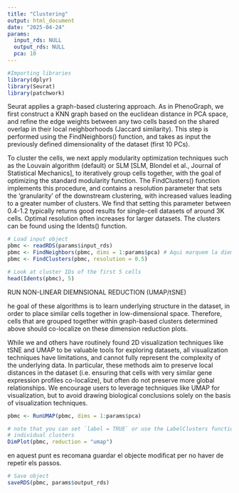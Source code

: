 ---
title: "Clustering"
output: html_document
date: "2025-04-24"
params:
  input_rds: NULL
  output_rds: NULL
  pca: 10
---


```{r}
#Importing libraries
library(dplyr)
library(Seurat)
library(patchwork)
```
Seurat applies a graph-based clustering approach.
As in PhenoGraph, we first construct a KNN graph based on the euclidean distance in PCA space, and refine the edge weights between any two cells based on the shared overlap in their local neighborhoods (Jaccard similarity). This step is performed using the FindNeighbors() function, and takes as input the previously defined dimensionality of the dataset (first 10 PCs).

To cluster the cells, we next apply modularity optimization techniques such as the Louvain algorithm (default) or SLM [SLM, Blondel et al., Journal of Statistical Mechanics], to iteratively group cells together, with the goal of optimizing the standard modularity function. The FindClusters() function implements this procedure, and contains a resolution parameter that sets the ‘granularity’ of the downstream clustering, with increased values leading to a greater number of clusters. We find that setting this parameter between 0.4-1.2 typically returns good results for single-cell datasets of around 3K cells. Optimal resolution often increases for larger datasets. The clusters can be found using the Idents() function.

```{r}
# Load input object
pbmc <- readRDS(params$input_rds)
pbmc <- FindNeighbors(pbmc, dims = 1:params$pca) # Aqui marquem la diemnsionalitat escollida (PC 10 en aquest cas)
pbmc <- FindClusters(pbmc, resolution = 0.5)

# Look at cluster IDs of the first 5 cells
head(Idents(pbmc), 5)
```
RUN NON-LINEAR DIEMNSIONAL REDUCTION (UMAP/tSNE)

he goal of these algorithms is to learn underlying structure in the dataset, in order to place similar cells together in low-dimensional space. Therefore, cells that are grouped together within graph-based clusters determined above should co-localize on these dimension reduction plots. 

While we and others have routinely found 2D visualization techniques like tSNE and UMAP to be valuable tools for exploring datasets, all visualization techniques have limitations, and cannot fully represent the complexity of the underlying data. In particular, these methods aim to preserve local distances in the dataset (i.e. ensuring that cells with very similar gene expression profiles co-localize), but often do not preserve more global relationships. We encourage users to leverage techniques like UMAP for visualization, but to avoid drawing biological conclusions solely on the basis of visualization techniques.

```{r}
pbmc <- RunUMAP(pbmc, dims = 1:params$pca)
```
```{r}
# note that you can set `label = TRUE` or use the LabelClusters function to help label
# individual clusters
DimPlot(pbmc, reduction = "umap")
```

en aquest punt es recomana guardar el objecte modificat per no haver de repetir els passos. 
```{r}
# Save object
saveRDS(pbmc, params$output_rds)
```